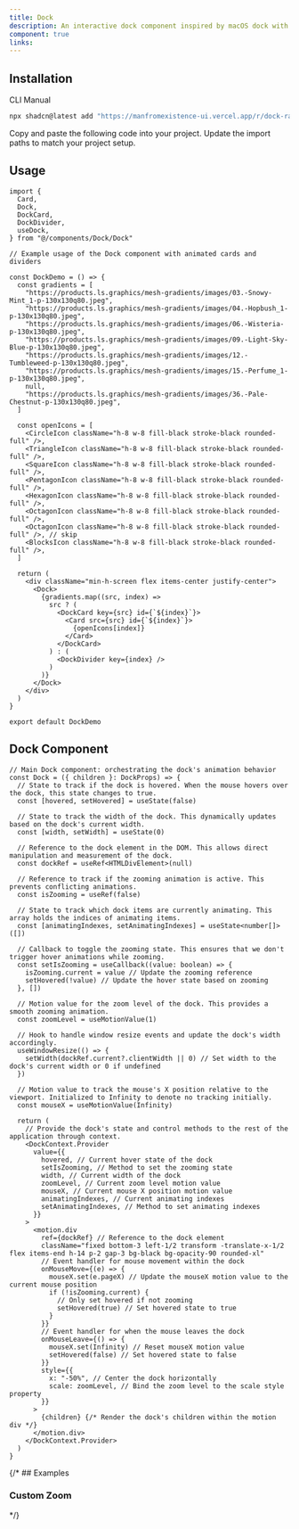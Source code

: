 ```yaml
---
title: Dock
description: An interactive dock component inspired by macOS dock with animation capabilities.
component: true
links:
---
```


<ComponentPreview
  name="dock-demo"
  className="[&_.preview>[data-orientation=vertical]]:sm:max-w-[70%]"
  description="All variations"
/>

## Installation

<Tabs defaultValue="cli">

<TabsList>
  <TabsTrigger value="cli">CLI</TabsTrigger>
  <TabsTrigger value="manual">Manual</TabsTrigger>
</TabsList>

<TabsContent value="cli">

```bash
npx shadcn@latest add "https://manfromexistence-ui.vercel.app/r/dock-rainbow" "https://manfromexistence-ui.vercel.app/r/dock"
```

</TabsContent>

<TabsContent value="manual">
  <Steps>
    <Step>Copy and paste the following code into your project.</Step>
    <ComponentSource name="dock" />
    <Step>Update the import paths to match your project setup.</Step>
  </Steps>
</TabsContent>

</Tabs>

## Usage

```tsx
import {
  Card,
  Dock,
  DockCard,
  DockDivider,
  useDock,
} from "@/components/Dock/Dock"
```

```tsx
// Example usage of the Dock component with animated cards and dividers

const DockDemo = () => {
  const gradients = [
    "https://products.ls.graphics/mesh-gradients/images/03.-Snowy-Mint_1-p-130x130q80.jpeg",
    "https://products.ls.graphics/mesh-gradients/images/04.-Hopbush_1-p-130x130q80.jpeg",
    "https://products.ls.graphics/mesh-gradients/images/06.-Wisteria-p-130x130q80.jpeg",
    "https://products.ls.graphics/mesh-gradients/images/09.-Light-Sky-Blue-p-130x130q80.jpeg",
    "https://products.ls.graphics/mesh-gradients/images/12.-Tumbleweed-p-130x130q80.jpeg",
    "https://products.ls.graphics/mesh-gradients/images/15.-Perfume_1-p-130x130q80.jpeg",
    null,
    "https://products.ls.graphics/mesh-gradients/images/36.-Pale-Chestnut-p-130x130q80.jpeg",
  ]

  const openIcons = [
    <CircleIcon className="h-8 w-8 fill-black stroke-black rounded-full" />,
    <TriangleIcon className="h-8 w-8 fill-black stroke-black rounded-full" />,
    <SquareIcon className="h-8 w-8 fill-black stroke-black rounded-full" />,
    <PentagonIcon className="h-8 w-8 fill-black stroke-black rounded-full" />,
    <HexagonIcon className="h-8 w-8 fill-black stroke-black rounded-full" />,
    <OctagonIcon className="h-8 w-8 fill-black stroke-black rounded-full" />,
    <OctagonIcon className="h-8 w-8 fill-black stroke-black rounded-full" />, // skip
    <BlocksIcon className="h-8 w-8 fill-black stroke-black rounded-full" />,
  ]

  return (
    <div className="min-h-screen flex items-center justify-center">
      <Dock>
        {gradients.map((src, index) =>
          src ? (
            <DockCard key={src} id={`${index}`}>
              <Card src={src} id={`${index}`}>
                {openIcons[index]}
              </Card>
            </DockCard>
          ) : (
            <DockDivider key={index} />
          )
        )}
      </Dock>
    </div>
  )
}

export default DockDemo
```

## Dock Component

```tsx
// Main Dock component: orchestrating the dock's animation behavior
const Dock = ({ children }: DockProps) => {
  // State to track if the dock is hovered. When the mouse hovers over the dock, this state changes to true.
  const [hovered, setHovered] = useState(false)

  // State to track the width of the dock. This dynamically updates based on the dock's current width.
  const [width, setWidth] = useState(0)

  // Reference to the dock element in the DOM. This allows direct manipulation and measurement of the dock.
  const dockRef = useRef<HTMLDivElement>(null)

  // Reference to track if the zooming animation is active. This prevents conflicting animations.
  const isZooming = useRef(false)

  // State to track which dock items are currently animating. This array holds the indices of animating items.
  const [animatingIndexes, setAnimatingIndexes] = useState<number[]>([])

  // Callback to toggle the zooming state. This ensures that we don't trigger hover animations while zooming.
  const setIsZooming = useCallback((value: boolean) => {
    isZooming.current = value // Update the zooming reference
    setHovered(!value) // Update the hover state based on zooming
  }, [])

  // Motion value for the zoom level of the dock. This provides a smooth zooming animation.
  const zoomLevel = useMotionValue(1)

  // Hook to handle window resize events and update the dock's width accordingly.
  useWindowResize(() => {
    setWidth(dockRef.current?.clientWidth || 0) // Set width to the dock's current width or 0 if undefined
  })

  // Motion value to track the mouse's X position relative to the viewport. Initialized to Infinity to denote no tracking initially.
  const mouseX = useMotionValue(Infinity)

  return (
    // Provide the dock's state and control methods to the rest of the application through context.
    <DockContext.Provider
      value={{
        hovered, // Current hover state of the dock
        setIsZooming, // Method to set the zooming state
        width, // Current width of the dock
        zoomLevel, // Current zoom level motion value
        mouseX, // Current mouse X position motion value
        animatingIndexes, // Current animating indexes
        setAnimatingIndexes, // Method to set animating indexes
      }}
    >
      <motion.div
        ref={dockRef} // Reference to the dock element
        className="fixed bottom-3 left-1/2 transform -translate-x-1/2 flex items-end h-14 p-2 gap-3 bg-black bg-opacity-90 rounded-xl"
        // Event handler for mouse movement within the dock
        onMouseMove={(e) => {
          mouseX.set(e.pageX) // Update the mouseX motion value to the current mouse position
          if (!isZooming.current) {
            // Only set hovered if not zooming
            setHovered(true) // Set hovered state to true
          }
        }}
        // Event handler for when the mouse leaves the dock
        onMouseLeave={() => {
          mouseX.set(Infinity) // Reset mouseX motion value
          setHovered(false) // Set hovered state to false
        }}
        style={{
          x: "-50%", // Center the dock horizontally
          scale: zoomLevel, // Bind the zoom level to the scale style property
        }}
      >
        {children} {/* Render the dock's children within the motion div */}
      </motion.div>
    </DockContext.Provider>
  )
}
```

{/* ## Examples

### Custom Zoom

<ComponentPreview
  name="dock"
  className="[&_.preview>[data-orientation=vertical]]:sm:max-w-[70%]"
  description="A dock with custom zoom in it."
/> */}